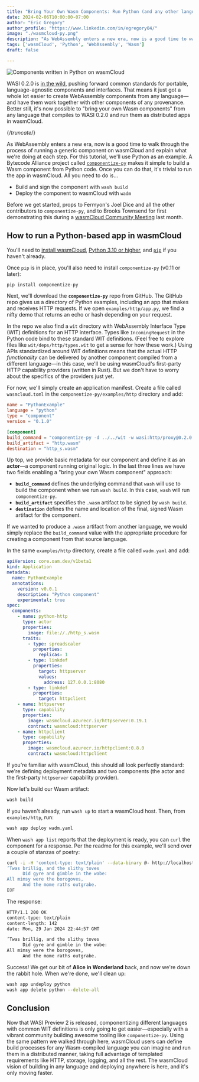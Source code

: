 ```yaml
---
title: "Bring Your Own Wasm Components: Run Python (and any other language) in wasmCloud"
date: 2024-02-06T10:00:00-07:00
author: "Eric Gregory"
author_profile: "https://www.linkedin.com/in/egregory04/"
image: "./wasmcloud-py.png"
description: "As WebAssembly enters a new era, now is a good time to walk through the process of running a generic component on wasmCloud and explain what we're doing at each step. For this tutorial, we'll use Python as an example."
tags: ['wasmCloud', 'Python', 'WebAssembly', 'Wasm']
draft: false

---
```


![Components written in Python on wasmCloud](./wasmcloud-py.png)

WASI 0.2.0 is [in the wild](https://wasmcloud.com/blog/wasi-preview-2-officially-launches), pushing forward common standards for portable, language-agnostic components and interfaces. That means it just got a whole lot easier to create WebAssembly components from any language&mdash;and have them work together with other components of any provenance. Better still, it's now possible to "bring your own Wasm components" from any language that compiles to WASI 0.2.0 and run them as distributed apps in wasmCloud.  

{/*truncate*/}

As WebAssembly enters a new era, now is a good time to walk through the process of running a generic component on wasmCloud and explain what we're doing at each step. For this tutorial, we'll use Python as an example. A Bytecode Alliance project called [`componentize-py`](https://github.com/bytecodealliance/componentize-py) makes it simple to build a Wasm component from Python code. Once you can do that, it's trivial to run the app in wasmCloud. All you need to do is...

* Build and sign the component with `wash build`
* Deploy the component to wasmCloud with `wadm`

Before we get started, props to Fermyon's Joel Dice and all the other contributors to `componentize-py`, and to Brooks Townsend for first demonstrating this during a [wasmCloud Community Meeting](https://wasmcloud.com/community/2024/01/17/community-meeting) last month.

## How to run a Python-based app in wasmCloud

You'll need to [install wasmCloud](https://wasmcloud.com/docs/installation), [Python 3.10 or higher](https://www.python.org/), and [`pip`](https://pip.pypa.io/en/stable/installation/) if you haven't already.

Once `pip` is in place, you'll also need to install `componentize-py` (v0.11 or later):

```bash
pip install componentize-py
```

Next, we'll download the **`componentize-py`** repo from GitHub. The GitHub repo gives us a directory of Python examples, including an app that makes and receives HTTP requests. If we open `examples/http/app.py`, we find a nifty demo that returns an echo or hash depending on your request.

In the repo we also find a `wit` directory with WebAssembly Interface Type (WIT) definitions for an HTTP interface. Types like `IncomingRequest` in the Python code bind to these standard WIT definitions. (Feel free to explore files like `wit/deps/http/types.wit` to get a sense for how these work.) Using APIs standardized around WIT definitions means that the actual HTTP *functionality* can be delivered by another component compiled from a different language&mdash;in this case, we'll be using wasmCloud's first-party HTTP capability providers (written in Rust). But we don't have to worry about the specifics of the providers just yet.

For now, we'll simply create an application manifest. Create a file called `wasmcloud.toml` in the `componentize-py/examples/http` directory and add:

```toml
name = "PythonExample"
language = "python"
type = "component"
version = "0.1.0"

[component]
build_command = "componentize-py -d ../../wit -w wasi:http/proxy@0.2.0 componentize app -o http.wasm"
build_artifact = "http.wasm"
destination = "http_s.wasm"
```

Up top, we provide basic metadata for our component and define it as an **actor**&mdash;a component running original logic. In the last three lines we have two fields enabling a "bring your own Wasm component" approach:

* **`build_command`** defines the underlying command that `wash` will use to build the component when we run `wash build`. In this case, `wash` will run `componentize-py`.
* **`build_artifact`** specifies the `.wasm` artifact to be signed by `wash build`.
* **`destination`** defines the name and location of the final, signed Wasm artifact for the component.

If we wanted to produce a `.wasm` artifact from another language, we would simply replace the `build_command` value with the appropriate procedure for creating a component from that source language.

In the same `examples/http` directory, create a file called `wadm.yaml` and add:

```yaml
apiVersion: core.oam.dev/v1beta1
kind: Application
metadata:
  name: PythonExample
  annotations:
    version: v0.0.1
    description: "Python component"
    experimental: true
spec:
  components:
    - name: python-http
      type: actor
      properties:
        image: file://./http_s.wasm
      traits:
        - type: spreadscaler
          properties:
            replicas: 1
        - type: linkdef
          properties:
            target: httpserver
            values:
              address: 127.0.0.1:8080
        - type: linkdef
          properties:
            target: httpclient
    - name: httpserver
      type: capability
      properties:
        image: wasmcloud.azurecr.io/httpserver:0.19.1
        contract: wasmcloud:httpserver
    - name: httpclient
      type: capability
      properties:
        image: wasmcloud.azurecr.io/httpclient:0.8.0
        contract: wasmcloud:httpclient
```

If you're familiar with wasmCloud, this should all look perfectly standard: we're defining deployment metadata and two components (the actor and the first-party `httpserver` capability provider).

Now let's build our Wasm artifact:

```bash
wash build
```

If you haven't already, run `wash up` to start a wasmCloud host. Then, from `examples/http`, run:

```bash
wash app deploy wadm.yaml
```

When `wash app list` reports that the deployment is ready, you can `curl` the component for a response. Per the readme for this example, we'll send over a couple of stanzas of poetry:

```bash
curl -i -H 'content-type: text/plain' --data-binary @- http://localhost:8080/echo <<EOF
’Twas brillig, and the slithy toves
      Did gyre and gimble in the wabe:
All mimsy were the borogoves,
      And the mome raths outgrabe.
EOF
```

The response:

```bash
HTTP/1.1 200 OK
content-type: text/plain
content-length: 142
date: Mon, 29 Jan 2024 22:44:57 GMT

’Twas brillig, and the slithy toves
      Did gyre and gimble in the wabe:
All mimsy were the borogoves,
      And the mome raths outgrabe.
```

Success! We get our bit of **Alice in Wonderland** back, and now we're down the rabbit hole. When we're done, we'll clean up:

```bash
wash app undeploy python
wash app delete python --delete-all
```

## Conclusion

Now that WASI Preview 2 is released, componentizing different languages with common WIT definitions is only going to get easier&mdash;especially with a vibrant community building awesome tooling like `componentize-py`. Using the same pattern we walked through here, wasmCloud users can define build processes for any Wasm-compiled language you can imagine and run them in a distributed manner, taking full advantage of templated requirements like HTTP, storage, logging, and all the rest. The wasmCloud vision of building in any language and deploying anywhere is here, and it's only moving faster.

